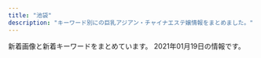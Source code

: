 ```yaml
---
title: "池袋"
description: "キーワード別にの巨乳アジアン・チャイナエステ嬢情報をまとめました。"
---
```


新着画像と新着キーワードをまとめています。
2021年01月19日の情報です。

<DmmAffiliateIns />
<KeywordTable
  shops={
    [
    {
        "name": "\u53f0\u6e7e\u5e78\u904b\u30ea\u30e9\u30af\u30bc\u30fc\u30b7\u30e7\u30f3",
        "img_links": [
            "http://esthe-treat.com/img/tel.jpg",
            "http://esthe-treat.com/img/pic.jpg",
            "http://esthe-treat.com/img/t-o.jpg",
            "http://esthe-treat.com/img/pc.jpg",
            "http://esthe-treat.com/img/sysetc.png",
            "http://esthe-treat.com/img/sys2.png",
            "http://esthe-treat.com/staff/ami/01.jpg",
            "http://esthe-treat.com/staff/natumi/01.jpg",
            "http://esthe-treat.com/img/botton.jpg",
            "http://esthe-treat.com/img/add.jpg",
            "http://esthe-treat.com/img/t-r.jpg",
            "http://esthe-treat.com/img/t-a.jpg",
            "http://esthe-treat.com/img/t-s.jpg",
            "http://esthe-treat.com/img/adrs.jpg",
            "http://esthe-treat.com/staff/yuyu/01.jpg",
            "http://esthe-treat.com/img/sys1.png",
            "http://esthe-treat.com/staff/mari/01.jpg",
            "http://esthe-treat.com/staff/rena/01.jpg",
            "http://esthe-treat.com/img/t-t.jpg",
            "http://esthe-treat.com/img/tit.jpg",
            "http://esthe-treat.com/img/cam.jpg",
            "http://esthe-treat.com/img/info.jpg"
        ],
        "station": "JR\u6c60\u888b\u99c5\u897f\u53e3",
        "keywords": {},
        "url": "http://esthe-treat.com/"
    },
    {
        "url": "http://salon-arm.com/",
        "station": "JR\u6c60\u888b\u99c5\u897f\u53e3",
        "keywords": {
            "C": 21
        },
        "img_links": [
            "http://salon-arm.com/staff/kaori/01mb.jpg",
            "http://salon-arm.com/staff/rika/01.jpg",
            "http://salon-arm.com/pic/head.png",
            "http://salon-arm.com/staff/ichigo/01mb.jpg",
            "http://salon-arm.com/img/ttl_mobile.png",
            "http://salon-arm.com/img/att.jpg",
            "http://salon-arm.com/i/files/homeimg.jpg",
            "http://salon-arm.com/staff/ai/01mb.jpg",
            "http://salon-arm.com/staff/mai/01.jpg",
            "http://salon-arm.com/staff/yuuka/01.jpg",
            "http://salon-arm.com/staff/kaori/01.jpg",
            "http://salon-arm.com/staff/saya/01mb.jpg",
            "http://salon-arm.com/pic/top.png",
            "http://salon-arm.com/staff/reina/01mb.jpg",
            "http://salon-arm.com/img/ttl_staff.png",
            "http://salon-arm.com/staff/emi/01.jpg",
            "http://salon-arm.com/staff/yuuka/01mb.jpg",
            "http://salon-arm.com/staff/emi/01mb.jpg",
            "http://salon-arm.com/staff/ringo/01.jpg",
            "http://salon-arm.com/staff/saya/01.jpg",
            "http://salon-arm.com/staff/ichigo/01.jpg",
            "http://salon-arm.com/staff/nana/01.jpg",
            "http://salon-arm.com/staff/midori/01.jpg",
            "http://salon-arm.com/img/ttl_tnew.png",
            "http://salon-arm.com/staff/mai/01mb.jpg",
            "http://salon-arm.com/staff/midori/01mb.jpg",
            "http://salon-arm.com/img/ttl_line.png",
            "http://salon-arm.com/img/ttl_concept.png",
            "http://salon-arm.com/staff/ringo/01mb.jpg",
            "http://salon-arm.com/staff/reina/01.jpg",
            "http://salon-arm.com/staff/ai/01.jpg",
            "http://salon-arm.com/staff/rika/01mb.jpg",
            "http://salon-arm.com/staff/nana/01mb.jpg"
        ],
        "name": "\u30a2\u30ed\u30de\u30ed\u30de\u30f3\u30b9"
    },
    {
        "keywords": {
            "88": 1,
            "90": 1,
            "86": 2
        },
        "img_links": [
            "http://www.coco-8.jp/_src/36741636/5.jpg",
            "http://www.coco-8.jp/_src/36742636/b.png",
            "http://www.coco-8.jp/_src/36743040/s5.jpg",
            "http://www.coco-8.jp/_src/36742655/down.png",
            "http://www.coco-8.jp/_src/36741638/4.jpg",
            "http://www.coco-8.jp/_src/36746331/lineline.png",
            "http://www.coco-8.jp/_src/36746379/aki.jpg",
            "http://www.coco-8.jp/_src/36815290/cam.png",
            "http://www.coco-8.jp/_src/36742780/s3.jpg",
            "http://www.coco-8.jp/_src/36741639/2.jpg",
            "http://www.coco-8.jp/_src/36742458/1.jpg",
            "http://www.coco-8.jp/_src/36741671/2.jpg",
            "http://www.coco-8.jp/_src/37791789/lineline.png",
            "http://www.coco-8.jp/_src/36746345/maya.jpg",
            "http://www.coco-8.jp/_src/36746395/lineline.png",
            "http://www.coco-8.jp/_src/36741673/3.jpg",
            "http://www.coco-8.jp/_src/49977789/lineline.png",
            "http://www.coco-8.jp/_src/36712010/sayuri.jpg",
            "http://www.coco-8.jp/_src/36741640/1.jpg",
            "http://www.coco-8.jp/_src/36741678/down.png",
            "http://www.coco-8.jp/_src/36746641/risa.jpg",
            "http://www.coco-8.jp/_src/36742658/s1.jpg",
            "http://www.coco-8.jp/_src/36746320/sayuri.jpg",
            "http://www.coco-8.jp/_src/36746688/g2.jpg",
            "http://www.coco-8.jp/_src/49977773/wechatimg437_20201113100952153.jpg",
            "http://www.coco-8.jp/_src/49977786/wechatimg336_20201102105038881.jpg",
            "http://www.coco-8.jp/_src/36742630/b.png",
            "http://www.coco-8.jp/_src/36820891/cam3.png",
            "http://www.coco-8.jp/_src/37791774/wechatimg437_20201113100952153.jpg",
            "http://www.coco-8.jp/_src/36742640/b.png",
            "http://www.coco-8.jp/_src/36742459/2.jpg",
            "http://www.coco-8.jp/_src/36746380/aki.jpg",
            "http://www.coco-8.jp/_src/36746732/road2.png",
            "http://www.coco-8.jp/_src/36746398/mei1.jpg",
            "http://www.coco-8.jp/_src/49977785/wechatimg336_20201102105038881.jpg",
            "http://www.coco-8.jp/_src/36746346/maya.jpg",
            "http://www.coco-8.jp/_src/36746682/g.jpg",
            "http://www.coco-8.jp/_src/36746639/lineline.png",
            "http://www.coco-8.jp/_src/36746635/iwa1.jpg",
            "http://www.coco-8.jp/_src/36741637/3.jpg",
            "http://www.coco-8.jp/_src/36742642/b.png",
            "http://www.coco-8.jp/_src/36741670/1.jpg",
            "http://www.coco-8.jp/_src/49632559/wechatimg336_20201102105038881.jpg",
            "http://www.coco-8.jp/_src/36742461/4.jpg",
            "http://www.coco-8.jp/_src/49977665/wechatimg437_20201113100952153.jpg",
            "http://www.coco-8.jp/_src/36742460/3.jpg",
            "http://www.coco-8.jp/_src/36742462/5.jpg",
            "http://www.coco-8.jp/_src/36746644/lineline.png",
            "http://www.coco-8.jp/_src/36746351/lineline.png",
            "http://www.coco-8.jp/_src/36746704/g5.png",
            "http://www.coco-8.jp/_src/37791773/wechatimg437_20201113100952153.jpg",
            "http://www.coco-8.jp/_src/36742791/s4.jpg",
            "http://www.coco-8.jp/_src/36746642/risa.jpg",
            "http://www.coco-8.jp/_src/36746397/mei1.jpg",
            "http://www.coco-8.jp/_src/49632727/wechatimg336_20201102105038881.jpg",
            "http://www.coco-8.jp/_src/36742638/b.png",
            "http://www.coco-8.jp/_src/36746633/lineline.png",
            "http://www.coco-8.jp/_src/36742644/sayuri.jpg",
            "http://www.coco-8.jp/_src/36745876/pic1.jpg",
            "http://www.coco-8.jp/_src/36746636/iwa1.jpg",
            "http://www.coco-8.jp/_src/36746714/b.png",
            "http://www.coco-8.jp/_src/36746702/g6.jpg",
            "http://www.coco-8.jp/_src/36741672/4.jpg",
            "http://www.coco-8.jp/_src/36742714/s2.jpg",
            "http://www.coco-8.jp/_src/36745880/pic2.jpg",
            "http://www.coco-8.jp/_src/36820892/cam3.png",
            "http://www.coco-8.jp/_src/36741674/5.jpg",
            "http://www.coco-8.jp/_src/36813492/cam2.jpg",
            "http://www.coco-8.jp/_src/36746692/g3.jpg",
            "http://www.coco-8.jp/_src/36813493/cam2.jpg",
            "http://www.coco-8.jp/_src/37791754/smartselect_20191212-140919_wechat.jpg"
        ],
        "name": "CoCo8 \u30b3\u30b3\u30a8\u30a4\u30c8",
        "station": "JR\u6c60\u888b\u99c5\u897f\u53e3",
        "url": "http://www.coco-8.jp/"
    },
    {
        "keywords": {
            "D": 251,
            "82": 53,
            "88": 51,
            "C": 229,
            "83": 96,
            "84": 228,
            "85": 96
        },
        "url": "https://honeybee2.com/",
        "name": "\u30cf\u30cb\u30fc\u30d3\u30fc",
        "station": "JR\u6c60\u888b\u99c5\u897f\u53e3(\u5317)",
        "img_links": [
            "https://honeybee2.com/images_staff/108/040923420669.jpg",
            "https://honeybee2.com/images/bnr_160_45.jpg",
            "https://honeybee2.com/images/bnr_88_31.jpg",
            "https://honeybee2.com/images/vis_castframe_01.png",
            "https://honeybee2.com/images_staff/150/091116274617.jpg",
            "https://honeybee2.com/images_staff/117/082320544428.jpg",
            "https://honeybee2.com/images/icon_ranking_03.png",
            "https://honeybee2.com/images/img_info_02.png",
            "https://honeybee2.com/images/icon_ranking_04.png",
            "https://honeybee2.com/images/pagetop_off.png",
            "https://honeybee2.com/images/icon_class_00.png",
            "https://honeybee2.com/images_staff/134/041314054720.jpg",
            "https://honeybee2.com/images/btn_back.png",
            "https://honeybee2.com/images_staff/168/111318504622.jpg",
            "https://honeybee2.com/images_staff/150/091115052227.jpg",
            "https://honeybee2.com/images_staff/142/060611173967.jpg",
            "https://honeybee2.com/images_staff/60/032207120681.jpg",
            "https://honeybee2.com/images_staff/59/111000015721.jpg",
            "https://honeybee2.com/images_staff/134/041314164177.jpg",
            "https://honeybee2.com/images_staff/136/041522461779.jpg",
            "https://honeybee2.com/images/img_gallery_03.png",
            "https://honeybee2.com/images/no_image.jpg",
            "https://honeybee2.com/images/img_info.png",
            "https://honeybee2.com/images/btn_next.png",
            "https://honeybee2.com/images/bnr_side_card.png",
            "https://honeybee2.com/images/img_gallery_05.png",
            "https://honeybee2.com/images_staff/137/041723120323.jpg",
            "https://honeybee2.com/images_staff/133/041312285087.jpg",
            "https://honeybee2.com/images/img_gallery_06.png",
            "https://honeybee2.com/images/img_gallery_01.png",
            "https://honeybee2.com/images/vis_profileframe.png",
            "https://honeybee2.com/images_staff/168/111319171076.jpg",
            "https://honeybee2.com/images_staff/117/082321050834.jpg",
            "https://honeybee2.com/images_staff/99/110211050217.jpg",
            "https://honeybee2.com/images/img_gallery_04.png",
            "https://honeybee2.com/images/img_info_03.png",
            "https://honeybee2.com/images_staff/137/041722380748.jpg",
            "https://honeybee2.com/images/img_gallery_02.png",
            "https://honeybee2.com/images/bnr_468_60.jpg",
            "https://honeybee2.com/images_staff/99/011420365888.jpg",
            "https://honeybee2.com/images_staff/133/032511552539.jpg",
            "https://honeybee2.com/images/bnr_side_concept.png",
            "https://honeybee2.com/images/icon_ranking_05.png",
            "https://honeybee2.com/images/icon_ranking_02.png",
            "https://honeybee2.com/images/img_info_01.png",
            "https://honeybee2.com/images_staff/136/041523165620.jpg",
            "https://honeybee2.com/images/icon_ranking_01.png",
            "https://honeybee2.com/images/bnr_200_40.jpg",
            "https://honeybee2.com/images_staff/142/060611265633.jpg",
            "https://honeybee2.com/images_staff/60/032207115986.jpg"
        ]
    },
    {
        "keywords": {},
        "name": "\u5fc3\u30d1\u30e9\u30c0\u30a4\u30b9",
        "url": "http://new-paradise.net/",
        "img_links": [
            "http://new-paradise.net/images/a7.jpg",
            "http://new-paradise.net/images/info.jpg",
            "http://new-paradise.net/images/kanna03.jpg",
            "http://new-paradise.net/images/flash1.jpg",
            "http://new-paradise.net/images/down.png",
            "http://new-paradise.net/images/a4.jpg",
            "http://new-paradise.net/images/kanna02.jpg",
            "http://new-paradise.net/images/riri.jpg",
            "http://new-paradise.net/images/g0.jpg",
            "http://new-paradise.net/images/a1.jpg",
            "http://new-paradise.net/images/up.png",
            "http://new-paradise.net/images/r3.jpg",
            "http://new-paradise.net/images/a2.jpg",
            "http://new-paradise.net/images/a5.jpg",
            "http://new-paradise.net/images/mobile.png",
            "http://new-paradise.net/images/kiki02.jpg",
            "http://new-paradise.net/images/kiki.jpg",
            "http://new-paradise.net/images/zi_staff.png",
            "http://new-paradise.net/images/kanna.jpg",
            "http://new-paradise.net/images/a3.jpg",
            "http://new-paradise.net/images/mai.jpg",
            "http://new-paradise.net/images/a6.jpg"
        ],
        "station": "JR\u6c60\u888b\u99c5\u897f\u53e3"
    },
    {
        "keywords": {
            "C": 8
        },
        "station": "JR\u6c60\u888b\u99c5\u897f\u53e3",
        "img_links": [
            "http://monaliza.xyz/images/g7.jpg",
            "http://monaliza.xyz/images/r04.jpg",
            "http://monaliza.xyz/images/gallery_image01b.jpg",
            "http://monaliza.xyz/images/top.jpg",
            "http://monaliza.xyz/images/index_c2.jpg",
            "http://monaliza.xyz/images/r01.jpg",
            "http://monaliza.xyz/images/r02.jpg",
            "http://monaliza.xyz/images/index_c1.jpg",
            "http://monaliza.xyz/images/mobile.jpg",
            "http://monaliza.xyz/images/r03.jpg",
            "http://monaliza.xyz/images/g6.jpg",
            "http://monaliza.xyz/images/index_c3.jpg",
            "http://monaliza.xyz/images/yuki.jpg",
            "http://monaliza.xyz/images/g4.jpg",
            "http://monaliza.xyz/images/aoyi.jpg"
        ],
        "url": "http://monaliza.xyz/",
        "name": "MONA\u30fbLIZA \u30e2\u30ca\u30fb\u30ea\u30b6"
    },
    {
        "name": "\u30b9\u30de\u30a4\u30eb",
        "station": "JR\u6c60\u888b\u99c5\u6771\u53e3",
        "url": "http://iris.iest.info/",
        "img_links": [
            "http://iris.iest.info/photos/sites/94/2020/12/202012060604323.jpg",
            "http://iris.iest.info/images/s_pick.png",
            "http://iris.iest.info/images/s_link.png",
            "http://iris.iest.info/images/top.png",
            "http://iris.iest.info/images/info.jpg",
            "http://iris.iest.info/images/s_news.png",
            "http://iris.iest.info/images/s_staff.png",
            "http://iris.iest.info/images/room1.jpg",
            "http://iris.iest.info/photos/sites/94/2020/12/2020120606003195.jpg",
            "http://iris.iest.info/photos/sites/94/2020/12/2020120606003039.jpg",
            "http://iris.iest.info/images/room2.jpg",
            "http://iris.iest.info/photos/sites/94/2020/12/2020120606002961.jpg",
            "http://iris.iest.info/photos/sites/94/2020/12/2020120606092378.jpg",
            "http://iris.iest.info/images/room4.jpg",
            "http://iris.iest.info/images/mobile.jpg",
            "http://iris.iest.info/photos/sites/94/2020/12/2020120606002910.jpg",
            "http://iris.iest.info/images/room3.jpg"
        ],
        "keywords": {
            "86": 6,
            "E": 6,
            "85": 6,
            "D": 24,
            "87": 18,
            "C": 13
        }
    },
    {
        "keywords": {
            "85": 4,
            "83": 10,
            "84": 8,
            "81": 4,
            "82": 10
        },
        "img_links": [
            "http://c-sun2.com/img/topbar_osusume.png",
            "http://c-sun2.com/image/cast/cast_357_1_l.jpg",
            "http://c-sun2.com/image/cast/cast_390_2_l.jpg",
            "http://c-sun2.com/image/cast/cast_362_2_l.jpg",
            "http://c-sun2.com/image/cast/cast_492_2_l.jpg",
            "http://c-sun2.com/image/cast/cast_473_1_l.jpg",
            "http://c-sun2.com/image/cast/cast_485_1_l.jpg",
            "http://c-sun2.com/image/cast/cast_360_1_l.jpg",
            "http://c-sun2.com/image/cast/cast_466_2_l.jpg",
            "http://c-sun2.com/image/cast/cast_453_1_l.jpg",
            "http://c-sun2.com/img/header.jpg",
            "http://c-sun2.com/img/topbar_news.png",
            "http://c-sun2.com/image/cast/cast_534_2_l.jpg",
            "http://c-sun2.com/img/bar_profile.png",
            "http://c-sun2.com/image/cast/cast_360_2_l.jpg",
            "http://c-sun2.com/image/cast/cast_473_2_l.jpg",
            "http://c-sun2.com/image/cast/cast_357_2_l.jpg",
            "http://c-sun2.com/image/cast/cast_484_1_l.jpg",
            "http://c-sun2.com/image/cast/cast_496_2_l.jpg",
            "http://c-sun2.com/image/cast/cast_580_1_l.jpg",
            "http://c-sun2.com/img/event/camp3.jpg",
            "http://c-sun2.com/image/shame/192_1_l.jpg",
            "http://c-sun2.com/image/cast/cast_484_2_l.jpg",
            "http://c-sun2.com/image/cast/cast_534_1_l.jpg",
            "http://c-sun2.com/img/topbar_camp.png",
            "http://c-sun2.com/img/bar_therapist.png",
            "http://c-sun2.com/image/cast/cast_485_2_l.jpg",
            "http://c-sun2.com/image/cast/cast_326_1_l.jpg",
            "http://c-sun2.com/image/cast/cast_471_1_l.jpg",
            "http://c-sun2.com/image/cast/cast_496_1_l.jpg",
            "http://c-sun2.com/image/cast/cast_362_1_l.jpg",
            "http://c-sun2.com/image/cast/cast_524_2_l.jpg",
            "http://c-sun2.com/image/cast/cast_453_2_l.jpg",
            "http://c-sun2.com/image/cast/cast_524_1_l.jpg",
            "http://c-sun2.com/image/cast/cast_466_1_l.jpg",
            "http://c-sun2.com/image/cast/cast_471_2_l.jpg",
            "http://c-sun2.com/image/cast/cast_533_1_l.jpg",
            "http://c-sun2.com/image/cast/cast_390_1_l.jpg",
            "http://c-sun2.com/image/cast/cast_393_1_l.jpg",
            "http://c-sun2.com/image/cast/cast_533_2_l.jpg",
            "http://c-sun2.com/image/cast/cast_492_1_l.jpg",
            "http://c-sun2.com/image/cast/cast_393_2_l.jpg",
            "http://c-sun2.com/img/bar_grallery.png",
            "http://c-sun2.com/image/cast/cast_326_2_l.jpg",
            "http://c-sun2.com/img/icon/new.png"
        ],
        "station": "JR\u6c60\u888b\u99c5\u897f\u53e3",
        "url": "http://c-sun2.com/",
        "name": "\u30b9\u30a4\u30fc\u30c8\u30de\u30c3\u30c8"
    },
    {
        "station": "JR\u6c60\u888b\u99c5\u897f\u53e3",
        "img_links": [
            "http://koi.este.work/2/uploadimg/1579481243.jpg",
            "http://koi.este.work/t3.jpg",
            "http://koi.este.work/tennai.png",
            "http://koi.este.work/b_girl.png",
            "http://koi.este.work/tennai2.jpg",
            "http://koi.este.work/2/uploadimg/1565558725.jpg",
            "http://momipara.jp/img/link/momi88.jpg",
            "http://koi.este.work/tennai4.jpg",
            "http://koi.este.work/t1.jpg",
            "http://koi.este.work/mens-esthe.png",
            "http://koi.este.work/2/uploadimg/1601879728.jpg",
            "http://koi.este.work/up_5_3_0.jpg",
            "http://koi.este.work/tennai3.jpg",
            "http://koi.este.work/2/uploadimg/1577672563.jpg",
            "http://koi.este.work/b_news.png",
            "http://koi.este.work/top.jpg"
        ],
        "url": "http://koi.este.work/",
        "name": "\u604b",
        "keywords": {
            "D": 21,
            "83": 21,
            "C": 14,
            "86": 7,
            "85": 7
        }
    },
    {
        "station": "JR\u6c60\u888b\u99c5\u6771\u53e3",
        "name": "\u6c34\u6728\u82b1",
        "url": "http://hanamizuki.jpn.cm/",
        "img_links": [
            "http://hanamizuki.jpn.cm/images/s_staff.png",
            "http://hanamizuki.jpn.cm/images/top.png",
            "http://hanamizuki.jpn.cm/images/s_news.png",
            "http://hanamizuki.jpn.cm/images/mobile.png",
            "http://hanamizuki.jpn.cm/photos/sites/43/2017/11/2017110204162215.jpg",
            "http://hanamizuki.jpn.cm/images/room3.jpg",
            "http://hanamizuki.jpn.cm/images/nbj2.jpg",
            "http://hanamizuki.jpn.cm/images/room2.jpg",
            "http://hanamizuki.jpn.cm/photos/sites/43/2019/12/2019122511054178.jpg",
            "http://hanamizuki.jpn.cm/images/room1.jpg",
            "http://hanamizuki.jpn.cm/images/room4.jpg",
            "http://hanamizuki.jpn.cm/photos/sites/43/2019/12/2019122511054726.jpg",
            "http://hanamizuki.jpn.cm/images/s_link.png",
            "http://hanamizuki.jpn.cm/photos/sites/43/2017/11/2017110204161468.jpg"
        ],
        "keywords": {
            "95": 1,
            "H": 2,
            "88": 1
        }
    },
    {
        "keywords": {
            "84": 2,
            "82": 1,
            "83": 3,
            "85": 2,
            "87": 1,
            "86": 1,
            "88": 1,
            "C": 19
        },
        "img_links": [
            "http://manpuku-web2.sakura.ne.jp/awakoku/image/header.jpg",
            "http://awakoku.net/girls/mina2.jpg",
            "http://awakoku.net/girls/yuri2.jpg",
            "http://awakoku.net/girls/yumi.jpg",
            "http://awakoku.net/girls/misaki2.jpg",
            "http://awakoku.net/girls/kana1.jpg",
            "http://awakoku.net/girls/nagisa1.jpg",
            "http://awakoku.net/girls/kana2.jpg",
            "http://awakoku.net/girls/yuri1.jpg",
            "http://awakoku.net/girls/misaki1.jpg",
            "http://awakoku.net/girls/noimage.jpg",
            "http://awakoku.net/girls/nana2.jpg",
            "http://awakoku.net/girls/hana2.jpg",
            "http://awakoku.net/girls/ami1.jpg",
            "http://awakoku.net/girls/nagisa2.jpg",
            "http://awakoku.net/girls/hana1.jpg",
            "http://awakoku.net/image/pickup.jpg",
            "http://awakoku.net/girls/mina1.jpg",
            "http://awakoku.net/girls/nana1.jpg"
        ],
        "station": "JR\u6c60\u888b\u99c5\u897f\u53e3",
        "name": "\u30a2\u30ef\u56fd\u515a",
        "url": "http://awakoku.net/"
    },
    {
        "station": "JR\u6c60\u888b\u99c5\u6771\u53e3",
        "keywords": {},
        "img_links": [
            "http://manian-ikebukuro.com/image/cast/cast_67_1_s.jpg",
            "http://manian-ikebukuro.com/image/cast/cast_75_2_l.jpg",
            "http://manian-ikebukuro.com/img/header0.jpg",
            "http://manian-ikebukuro.com/image/cast/cast_75_1_l.jpg",
            "http://manian-ikebukuro.com/image/cast/cast_73_1_l.jpg",
            "http://manian-ikebukuro.com/image/cast/cast_63_1_l.jpg",
            "http://manian-ikebukuro.com/image/cast/cast_69_1_l.jpg",
            "http://manian-ikebukuro.com/img/pickupGirl.png",
            "http://manian-ikebukuro.com/image/cast/cast_70_1_s.jpg",
            "http://manian-ikebukuro.com/image/cast/cast_63_1_s.jpg",
            "http://manian-ikebukuro.com/image/cast/cast_74_1_s.jpg",
            "http://manian-ikebukuro.com/img/QRcode.png",
            "http://manian-ikebukuro.com/image/cast/cast_73_2_l.jpg",
            "http://manian-ikebukuro.com/image/cast/cast_2_2_l.jpg",
            "http://manian-ikebukuro.com/image/cast/cast_77_1_s.jpg",
            "http://manian-ikebukuro.com/img/bar_profile.png",
            "http://manian-ikebukuro.com/image/cast/cast_64_2_l.jpg",
            "http://manian-ikebukuro.com/image/cast/cast_2_1_s.jpg",
            "http://manian-ikebukuro.com/image/cast/cast_47_1_l.jpg",
            "http://manian-ikebukuro.com/img/news3.png",
            "http://manian-ikebukuro.com/image/cast/cast_71_1_s.jpg",
            "http://manian-ikebukuro.com/image/cast/cast_47_2_l.jpg",
            "http://manian-ikebukuro.com/image/cast/cast_73_1_s.jpg",
            "http://manian-ikebukuro.com/image/cast/cast_64_1_s.jpg",
            "http://manian-ikebukuro.com/sp/img/tel.png",
            "http://manian-ikebukuro.com/image/cast/cast_2_1_l.jpg",
            "http://manian-ikebukuro.com/image/cast/cast_47_1_s.jpg",
            "http://manian-ikebukuro.com/image/cast/cast_69_1_s.jpg",
            "http://manian-ikebukuro.com/image/cast/10x10.jpg",
            "http://manian-ikebukuro.com/image/cast/cast_75_1_s.jpg",
            "http://manian-ikebukuro.com/image/cast/cast_67_1_l.jpg",
            "http://manian-ikebukuro.com/image/cast/cast_68_1_s.jpg",
            "http://manian-ikebukuro.com/image/cast/cast_69_2_l.jpg",
            "http://manian-ikebukuro.com/img/bar_staff.png",
            "http://manian-ikebukuro.com/image/cast/cast_80_2_l.jpg",
            "http://manian-ikebukuro.com/img/news1.png",
            "http://manian-ikebukuro.com/image/cast/cast_64_1_l.jpg",
            "http://manian-ikebukuro.com/image/cast/cast_68_1_l.jpg",
            "http://manian-ikebukuro.com/image/cast/cast_77_2_l.jpg",
            "http://manian-ikebukuro.com/image/cast/cast_77_1_l.jpg",
            "http://manian-ikebukuro.com/image/cast/cast_6_1_l.jpg",
            "http://manian-ikebukuro.com/img/tel.png",
            "http://manian-ikebukuro.com/image/cast/cast_6_2_l.jpg",
            "http://manian-ikebukuro.com/image/cast/cast_80_1_s.jpg",
            "http://manian-ikebukuro.com/img/line1.jpg",
            "http://manian-ikebukuro.com/image/cast/cast_68_2_l.jpg",
            "http://manian-ikebukuro.com/image/cast/cast_80_1_l.jpg",
            "http://manian-ikebukuro.com/image/cast/cast_67_2_l.jpg",
            "http://manian-ikebukuro.com/img/spSite.jpg",
            "http://manian-ikebukuro.com/image/cast/cast_6_1_s.jpg"
        ],
        "url": "http://manian-ikebukuro.com/",
        "name": "\u6d17\u4f53\u30de\u30cb\u30a2"
    },
    {
        "img_links": [
            "http://tsukinokoi.com/img/staff/153079932824200700.jpg",
            "http://tsukinokoi.com/img/staff/151584629124140300.jpg",
            "http://tsukinokoi.com/img/staff/144652745411466600.jpg",
            "http://tsukinokoi.com/img/staff/155611310658540500.jpg",
            "http://tsukinokoi.com/img/staff/148586605226742500.jpg",
            "http://tsukinokoi.com/img/staff/148256052554824000.jpg",
            "http://tsukinokoi.com/img/staff/152008703796356600.jpg",
            "http://tsukinokoi.com/images/bar_staff.png",
            "http://tsukinokoi.com/images/bar_top.png",
            "http://tsukinokoi.com/img/staff/155204782386136400.jpg",
            "http://tsukinokoi.com/images/news3.png",
            "http://tsukinokoi.com/images/bar_gallery.png",
            "http://tsukinokoi.com/img/staff/142919725579809100.png",
            "http://tsukinokoi.com/img/staff/160622584020640000.jpg",
            "http://tsukinokoi.com/images/pickupGirl2014.png",
            "http://tsukinokoi.com/img/staff/148073918839938900.jpg",
            "http://tsukinokoi.com/img/staff/154673852166026500.jpg",
            "http://tsukinokoi.com/images/news1.png",
            "http://tsukinokoi.com/img/staff/155818741107218300.jpg",
            "http://tsukinokoi.com/images/event/2020/m01.png",
            "http://tsukinokoi.com/images/QRcode.png",
            "http://tsukinokoi.com/img/staff/148586605222864500.jpg"
        ],
        "keywords": {
            "\u30bb\u30af\u30b7\u30fc": 1
        },
        "station": "JR\u6c60\u888b\u99c5\u897f\u53e3",
        "name": "\u6708\u306e\u604b",
        "url": "http://tsukinokoi.com/"
    },
    {
        "station": "JR\u6c60\u888b\u99c5\u897f\u53e3",
        "name": "\u767d\u3044\u604b\u4eba",
        "url": "http://whitelover.jpest.net/",
        "img_links": [
            "http://whitelover.jpest.net/uploads//sites/32/2020/12/g2.jpg",
            "http://whitelover.jpest.net/uploads//sites/32/2021/01/g3.jpg",
            "http://whitelover.jpest.net/uploads//sites/32/elementor/thumbs/g3-p102oodpq6i8y95eqf4j60ctgfc70szs7days1nb9s.jpg",
            "http://whitelover.jpest.net/uploads//sites/32/2020/11/g1.jpg",
            "http://whitelover.jpest.net/uploads//sites/32/2020/12/g3-1.jpg",
            "http://whitelover.jpest.net/uploads//sites/32/2020/11/02-1.png",
            "http://whitelover.jpest.net/uploads//sites/32/2020/12/g1.jpg",
            "http://whitelover.jpest.net/uploads//sites/32/2020/12/g3.jpg",
            "http://whitelover.jpest.net/uploads//sites/32/2020/11/01-1.png",
            "http://whitelover.jpest.net/uploads//sites/32/2020/11/g12.jpg",
            "http://whitelover.jpest.net/uploads//sites/32/2020/12/g2-1.jpg"
        ],
        "keywords": {}
    },
    {
        "url": "http://suiteroom.este88.com/",
        "img_links": [
            "http://suiteroom.este88.com/images/topinfo.png",
            "http://suiteroom.este88.com/images/therapist-bar.png",
            "http://suiteroom.este88.com/images/yuri1.jpg",
            "http://suiteroom.este88.com/images/mai1.jpg",
            "http://suiteroom.este88.com/images/mika1.jpg",
            "http://suiteroom.este88.com/images/koko1.jpg",
            "http://suiteroom.este88.com/images/ai1.jpg",
            "http://suiteroom.este88.com/images/topnews.png",
            "http://suiteroom.este88.com/images/sp03.jpg",
            "http://suiteroom.este88.com/images/riri1.jpg",
            "http://suiteroom.este88.com/images/yumi1.jpg",
            "http://suiteroom.este88.com/images/kina1.jpg",
            "http://suiteroom.este88.com/images/top-kpbar.png",
            "http://suiteroom.este88.com/images/sp02.jpg",
            "http://suiteroom.este88.com/images/topbar.png",
            "http://suiteroom.este88.com/images/nana1.jpg",
            "http://suiteroom.este88.com/images/yuki1.jpg",
            "http://suiteroom.este88.com/images/sp01.jpg"
        ],
        "keywords": {},
        "station": "JR\u6c60\u888b\u99c5\u897f\u53e3",
        "name": "For You"
    },
    {
        "station": "JR\u6c60\u888b\u99c5\u897f\u53e3",
        "name": "\u6e80\u6708\u5802",
        "img_links": [
            "http://mangetsudou.tyo.cm/images/room5.jpg",
            "http://mangetsudou.tyo.cm/images/mobile.jpg",
            "http://mangetsudou.tyo.cm/images/room3.jpg",
            "http://mangetsudou.tyo.cm/photos/sites/90/2019/12/2019122604250927.jpg",
            "http://mangetsudou.tyo.cm/images/room1.jpg",
            "http://mangetsudou.tyo.cm/photos/sites/90/2019/12/2019122604250975.jpg",
            "http://mangetsudou.tyo.cm/images/room6.jpg",
            "http://mangetsudou.tyo.cm/images/top.jpg",
            "http://mangetsudou.tyo.cm/images/news1.jpg",
            "http://mangetsudou.tyo.cm/images/news.jpg",
            "http://mangetsudou.tyo.cm/photos/sites/90/2019/12/2019122604555915.jpg",
            "http://mangetsudou.tyo.cm/images/news3.jpg",
            "http://mangetsudou.tyo.cm/images/room2.jpg",
            "http://mangetsudou.tyo.cm/photos/sites/90/2019/12/2019122604283512.jpg",
            "http://mangetsudou.tyo.cm/images/room4.jpg",
            "http://mangetsudou.tyo.cm/images/pick.jpg",
            "http://mangetsudou.tyo.cm/images/s_staff.jpg",
            "http://mangetsudou.tyo.cm/images/s_link.jpg"
        ],
        "url": "http://mangetsudou.tyo.cm/",
        "keywords": {
            "C": 18,
            "80": 2,
            "83": 2,
            "D": 2,
            "84": 4
        }
    },
    {
        "url": "https://www.aroma-angels.net/",
        "keywords": {
            "E": 1,
            "85": 10,
            "83": 2,
            "86": 6,
            "D": 18,
            "89": 1,
            "88": 5,
            "87": 6,
            "C": 44
        },
        "station": "JR\u6c60\u888b\u99c5\u897f\u53e3",
        "name": "AromaAngels\uff5e\u6c60\u888b\u30a2\u30ed\u30de\u30a8\u30f3\u30b8\u30a7\u30eb\u30ba\uff5e",
        "img_links": [
            "https://www.aroma-angels.net/images/ml_11_1_1092.jpg",
            "https://estama.jp/assets_new/default/pc/img/page/link/estama_200_40.png",
            "https://www.aroma-angels.net/images/mc_1_1_425.jpg",
            "https://www.aroma-angels.net/asset/img/spacer300x450.png",
            "https://www.aroma-angels.net/images/mc_1_1_506.jpg",
            "https://www.aroma-angels.net/images/up_5_19_0.jpg",
            "https://www.aroma-angels.net/images/ml_11_1_1698.jpeg",
            "https://www.aroma-angels.net/asset/img/top2.jpg",
            "https://www.aroma-angels.net/images/ml_11_1_1011.jpg",
            "https://www.aroma-angels.net/images/up_5_11_0.jpeg",
            "https://www.aroma-angels.net/images/mc_1_1_2202.jpg",
            "https://www.aroma-angels.net/images/mc_1_1_240.jpg",
            "https://www.aroma-angels.net/images/ml_11_1_960.jpg",
            "https://www.aroma-angels.net/images/link/link_34.jpg",
            "https://www.aroma-angels.net/images/up_5_18_0.jpg",
            "https://www.aroma-angels.net/images/ml_11_1_208.jpg",
            "https://www.aroma-angels.net/images/ml_11_1_508.jpg",
            "https://www.aroma-angels.net/images/mc_1_1_1064.jpg",
            "https://www.aroma-angels.net/images/ml_11_1_144.jpg",
            "https://www.aroma-angels.net/images/ml_11_1_105.jpg",
            "https://www.aroma-angels.net/images/ml_11_1_505.jpg",
            "https://www.aroma-angels.net/images/ml_11_1_882.jpg",
            "https://www.aroma-angels.net/images/mc_1_1_505.jpg",
            "https://www.aroma-angels.net/images/mc_1_1_960.jpg",
            "https://www.aroma-angels.net/images/up_5_14_0.jpg",
            "https://www.aroma-angels.net/images/mc_1_2_105.jpg",
            "https://www.aroma-angels.net/images/ml_11_1_1338.jpg",
            "https://www.aroma-angels.net/images/mc_1_1_446.jpg",
            "https://www.aroma-angels.net/images/ml_11_1_507.jpg",
            "https://www.aroma-angels.net/images/ml_11_1_241.jpg",
            "https://www.aroma-angels.net/images/mc_1_1_1092.jpg",
            "https://www.aroma-angels.net/images/link/link_19.jpg",
            "https://www.aroma-angels.net/images/up_5_15_0.jpg",
            "https://www.aroma-angels.net/images/up_5_23_0.jpg",
            "https://www.aroma-angels.net/images/ml_11_1_268.jpg",
            "https://www.aroma-angels.net/images/up_5_12_0.jpg",
            "https://www.aroma-angels.net/images/link/link_15.jpg",
            "https://www.aroma-angels.net/asset/img/top.jpg",
            "https://www.aroma-angels.net/images/mt_10_1_144.jpg",
            "https://www.aroma-angels.net/images/link/link_31.jpg",
            "https://www.aroma-angels.net/images/mt_10_1_508.jpg",
            "https://www.aroma-angels.net/images/ml_11_1_446.jpg",
            "https://www.aroma-angels.net/images/mc_1_1_882.jpg",
            "https://www.aroma-angels.net/images/mt_10_1_1092.jpg",
            "https://www.aroma-angels.net/images/ml_11_1_240.jpg",
            "https://www.aroma-angels.net/images/mt_10_1_446.jpg",
            "https://www.aroma-angels.net/images/mt_10_1_506.jpg",
            "https://www.aroma-angels.net/images/mc_1_2_1092.jpg",
            "https://www.aroma-angels.net/images/mc_1_2_268.jpg",
            "https://www.aroma-angels.net/images/mc_1_1_241.jpg",
            "https://www.aroma-angels.net/images/mc_1_1_268.jpg",
            "https://www.aroma-angels.net/images/mc_1_2_144.jpg",
            "https://www.aroma-angels.net/images/up_5_22_0.jpg",
            "https://www.aroma-angels.net/images/link/link_27.jpg",
            "https://www.aroma-angels.net/images/up_5_8_0.jpg",
            "https://www.aroma-angels.net/images/up_5_6_0.jpg",
            "https://www.aroma-angels.net/images/up_5_27_0.jpg",
            "https://www.aroma-angels.net/images/ml_11_1_314.jpg",
            "https://www.aroma-angels.net/images/up_5_26_0.jpg",
            "https://www.aroma-angels.net/images/up_5_13_0.jpg",
            "https://menlog.net/link/menlog20040.jpg",
            "https://www.aroma-angels.net/images/mt_10_1_505.jpg",
            "https://www.aroma-angels.net/images/up_5_10_0.jpg",
            "https://www.aroma-angels.net/images/up_5_25_0.jpg",
            "https://www.aroma-angels.net/images/mc_1_2_960.jpg",
            "https://www.aroma-angels.net/images/ml_11_1_1411.jpg",
            "https://www.aroma-angels.net/images/ml_11_1_1272.jpg",
            "https://www.aroma-angels.net/images/up_5_7_0.jpg",
            "https://www.aroma-angels.net/images/ml_11_1_1064.jpg",
            "https://www.aroma-angels.net/images/ml_11_1_2202.jpg",
            "https://www.aroma-angels.net/images/up_5_9_0.jpg",
            "https://www.aroma-angels.net/images/mt_10_1_105.jpg",
            "https://www.aroma-angels.net/images/ml_11_1_506.jpg",
            "https://www.aroma-angels.net/images/mc_1_1_508.jpg",
            "https://www.aroma-angels.net/images/ml_11_1_425.jpg",
            "https://www.aroma-angels.net/images/ml_11_1_239.jpg",
            "https://www.aroma-angels.net/images/up_5_17_0.jpg",
            "https://www.aroma-angels.net/asset/img/spacer900x360.png",
            "https://www.aroma-angels.net/images/mc_1_1_105.jpg",
            "https://www.aroma-angels.net/images/ml_11_1_445.jpg",
            "https://www.aroma-angels.net/images/mc_1_1_144.jpg",
            "https://www.aroma-angels.net/images/up_5_5_0.jpg",
            "https://www.aroma-angels.net/images/mc_1_1_1698.jpeg",
            "https://www.aroma-angels.net/asset/img/spacer_gallery.png",
            "https://www.aroma-angels.net/images/ml_11_1_1285.jpg"
        ]
    },
    {
        "url": "https://www.relax-es.net/",
        "keywords": {
            "89": 72,
            "C": 36,
            "87": 26,
            "F": 39,
            "88": 81,
            "90": 14,
            "E": 91,
            "D": 61
        },
        "img_links": [
            "https://www.relax-es.net/w90-p90/img/uploadfile/imgpc01608535716.jpg",
            "https://www.relax-es.net/w160-p400/img/uploadfile/imgpc01608535716.jpg",
            "https://www.relax-es.net/img/uploadfile/imgpc01601602188.jpg",
            "https://www.relax-es.net/w90-p90/img/uploadfile/imgpc01601602970.jpg",
            "https://www.relax-es.net/img/uploadfile/imgpc01608535915.jpg",
            "https://www.relax-es.net/img/uploadfile/imgpc01608535826.jpg",
            "https://www.relax-es.net/img/companioncoment.png",
            "https://www.relax-es.net/img/uploadfile/imgpc01601602016.jpg",
            "https://www.relax-es.net/w160-p400/img/uploadfile/imgpc01601942092.jpg",
            "https://www.relax-es.net/img/uploadfile/imgpc01601603008.jpg",
            "https://www.relax-es.net/w160-p400/img/uploadfile/imgpc01608535826.jpg",
            "https://www.relax-es.net/img/bana01.jpg",
            "https://www.relax-es.net/w160-p400/img/uploadfile/imgpc01601602403.jpg",
            "https://www.relax-es.net/img/num3.png",
            "https://www.relax-es.net/w160-p400/img/uploadfile/imgpc01601602443.jpg",
            "https://www.relax-es.net/w160-p400/img/uploadfile/imgpc01601601781.jpg",
            "https://www.relax-es.net/w200-p300/img/uploadfile/imgpc01601602890.jpg",
            "https://www.relax-es.net/w200-p300/img/uploadfile/imgpc01601601975.jpg",
            "https://www.relax-es.net/w160-p400/img/uploadfile/imgpc01601942142.jpg",
            "https://www.relax-es.net/img/uploadfile/imgpc01601942092.jpg",
            "https://www.relax-es.net/img/uploadfile/imgpc01601602761.jpg",
            "https://www.relax-es.net/img/num2.png",
            "https://www.relax-es.net/img/uploadfile/imgpc01601942142.jpg",
            "https://www.relax-es.net/img/uploadfile/imgpc01601602890.jpg",
            "https://www.relax-es.net/w160-p400/img/uploadfile/imgpc01601602761.jpg",
            "https://www.relax-es.net/img/uploadfile/imgpc01601602970.jpg",
            "https://www.relax-es.net/img/uploadfile/imgpc01601602269.jpg",
            "https://www.relax-es.net/img/uploadfile/imgpc01608535716.jpg",
            "https://www.relax-es.net/w200-p300/img/uploadfile/imgpc01608535915.jpg",
            "https://www.relax-es.net/img/uploadfile/imgpc01601942105.jpg",
            "https://www.relax-es.net/w200-p300/img/uploadfile/imgpc01601602761.jpg",
            "https://www.relax-es.net/w160-p400/img/uploadfile/imgpc01601602269.jpg",
            "https://www.relax-es.net/img/uploadfile/imgpc01601602403.jpg",
            "https://www.relax-es.net/img/uploadfile/imgpc01601942165.jpg",
            "https://www.relax-es.net/img/kantan.jpg",
            "https://www.relax-es.net/img/bana05.jpg",
            "https://www.relax-es.net/img/bana02.jpg",
            "https://www.relax-es.net/w160-p400/img/uploadfile/imgpc01601942105.jpg",
            "https://www.relax-es.net/img/bana03.jpg",
            "https://www.relax-es.net/img/num1.png",
            "https://www.relax-es.net/w160-p400/img/uploadfile/imgpc01601602188.jpg",
            "https://www.relax-es.net/w160-p400/img/uploadfile/imgpc01601602326.jpg",
            "https://www.relax-es.net/img/bana10.jpg",
            "https://www.relax-es.net/img/uploadfile/imgpc01601601975.jpg",
            "https://www.relax-es.net/img/icon/new.png",
            "https://www.relax-es.net/w160-p400/img/uploadfile/imgpc01608535915.jpg",
            "https://www.relax-es.net/img/uploadfile/img_1601600707.jpg",
            "https://www.relax-es.net/w90-p90/img/uploadfile/imgpc01608535826.jpg",
            "https://www.relax-es.net/w160-p400/img/uploadfile/imgpc01601602016.jpg",
            "https://www.relax-es.net/img/num4.png",
            "https://www.relax-es.net/w160-p400/img/uploadfile/imgpc01601601975.jpg",
            "https://www.relax-es.net/img/syscard.png",
            "https://www.relax-es.net/img/uploadfile/imgpc01601602326.jpg",
            "https://www.relax-es.net/w200-p300/img/uploadfile/imgpc01601942142.jpg",
            "https://www.relax-es.net/w90-p90/img/uploadfile/imgpc01601603008.jpg",
            "https://www.relax-es.net/w160-p400/img/uploadfile/imgpc01601602676.jpg",
            "https://www.relax-es.net/img/uploadfile/imgpc01601942123.jpg",
            "https://www.relax-es.net/img/uploadfile/1601603998.png",
            "https://www.relax-es.net/img/uploadfile/imgpc01601602443.jpg",
            "https://www.relax-es.net/w160-p400/img/uploadfile/imgpc01608535783.jpg",
            "https://www.relax-es.net/img/uploadfile/imgpc01601602676.jpg",
            "https://www.relax-es.net/img/uploadfile/imgpc01608535783.jpg",
            "https://www.relax-es.net/w160-p400/img/uploadfile/imgpc01601602970.jpg",
            "https://www.relax-es.net/img/bana07.jpg",
            "https://www.relax-es.net/w160-p400/img/uploadfile/imgpc01601602890.jpg",
            "https://www.relax-es.net/w90-p90/img/uploadfile/imgpc01601602890.jpg",
            "https://www.relax-es.net/w160-p400/img/uploadfile/imgpc01601603008.jpg",
            "https://www.relax-es.net/w300-p200/img/uploadfile/imgpc01601601781.jpg",
            "https://www.relax-es.net/img/uploadfile/imgpc01601601781.jpg",
            "https://www.relax-es.net/img/bana04.jpg",
            "https://www.relax-es.net/img/area.jpg",
            "https://www.relax-es.net/w160-p400/img/uploadfile/imgpc01601942165.jpg",
            "https://www.relax-es.net/w200-p300/img/uploadfile/imgpc01608535826.jpg",
            "https://www.relax-es.net/w200-p300/img/uploadfile/imgpc01608535716.jpg",
            "https://www.relax-es.net/w90-p90/img/uploadfile/imgpc01608535783.jpg",
            "https://www.relax-es.net/w160-p400/img/uploadfile/imgpc01601942123.jpg",
            "https://www.relax-es.net/w300-p200/img/uploadfile/imgpc01601602761.jpg",
            "https://www.relax-es.net/img/num5.png",
            "https://www.relax-es.net/img/uploadfile/img_1601600792.jpg"
        ],
        "station": "JR\u6c60\u888b\u99c5\u897f\u53e3(\u5317)",
        "name": "New RELAX TIME"
    },
    {
        "url": "http://www.yurari-massage.work/",
        "img_links": [
            "http://www.yurari-massage.work/img/sta27.jpg",
            "http://www.yurari-massage.work/img/m2.jpg",
            "http://www.yurari-massage.work/img/sta26.jpg",
            "http://www.yurari-massage.work/img/st26.jpg",
            "http://www.yurari-massage.work/img/st7.jpg",
            "http://www.yurari-massage.work/img/st22.jpg",
            "http://www.yurari-massage.work/img/st19.jpg",
            "http://www.yurari-massage.work/img/m3.jpg",
            "http://www.yurari-massage.work/img/campian.jpg",
            "http://www.yurari-massage.work/img/st21.jpg",
            "http://www.yurari-massage.work/img/sta25.jpg",
            "http://www.yurari-massage.work/img/mobile.png",
            "http://www.yurari-massage.work/img/sta21.jpg",
            "http://www.yurari-massage.work/img/m1.jpg",
            "http://www.yurari-massage.work/img/st17.jpg",
            "http://www.yurari-massage.work/img/st4.jpg",
            "http://www.yurari-massage.work/img/st017.jpg",
            "http://www.yurari-massage.work/img/m30.jpg",
            "http://www.yurari-massage.work/img/st07.jpg",
            "http://www.yurari-massage.work/img/m20.jpg",
            "http://www.yurari-massage.work/img/nos.jpg",
            "http://www.yurari-massage.work/img/st021.jpg",
            "http://www.yurari-massage.work/img/head.jpg",
            "http://www.yurari-massage.work/img/m5.jpg",
            "http://www.yurari-massage.work/img/st11.jpg",
            "http://www.yurari-massage.work/img/m50.jpg",
            "http://www.yurari-massage.work/img/st25.jpg",
            "http://www.yurari-massage.work/img/m6.jpg",
            "http://www.yurari-massage.work/img/m40.jpg",
            "http://www.yurari-massage.work/img/sta22.jpg",
            "http://www.yurari-massage.work/img/m60.jpg",
            "http://www.yurari-massage.work/img/m4.jpg",
            "http://www.yurari-massage.work/img/m10.jpg",
            "http://www.yurari-massage.work/img/r9.jpg",
            "http://www.yurari-massage.work/img/sta4.jpg",
            "http://www.yurari-massage.work/img/st027.jpg",
            "http://www.yurari-massage.work/img/st022.jpg",
            "http://www.yurari-massage.work/img/st026.jpg",
            "http://www.yurari-massage.work/img/st27.jpg",
            "http://www.yurari-massage.work/img/sta7.jpg"
        ],
        "keywords": {
            "D": 11,
            "C": 25,
            "E": 3,
            "87": 8,
            "86": 14
        },
        "station": "JR\u6c60\u888b\u99c5\u897f\u53e3(\u5317)",
        "name": "\u3086\u3089\u308a"
    },
    {
        "url": "http://es-manzokudou.com/",
        "keywords": {
            "C": 10,
            "88": 2,
            "D": 7,
            "84": 1,
            "86": 7,
            "87": 8
        },
        "img_links": [
            "http://es-manzokudou.com/uploads/d0fdd8f6b16eaf7d5013c7d285fed2e3.jpg",
            "http://es-manzokudou.com/uploads/7b043aa15c9a9920550a2b92ec6be546.jpg",
            "http://es-manzokudou.com/images/girls_11.jpg",
            "http://es-manzokudou.com/images/interior_09.jpg",
            "http://es-manzokudou.com/images/info_07.png",
            "http://es-manzokudou.com/images/index_24.jpg",
            "http://es-manzokudou.com/uploads/13ab049cc45dea80b43d33b6b7108f00.jpg",
            "http://es-manzokudou.com/images/index_29.jpg",
            "http://es-manzokudou.com/images/index_08.jpg",
            "http://es-manzokudou.com/uploads/200f500725d3f15233d981ad9b5e6b9a.jpg",
            "http://es-manzokudou.com/uploads/b7f36d45469210b381ecb79a0e05a347.jpg",
            "http://es-manzokudou.com/images/index_21.jpg",
            "http://es-manzokudou.com/uploads/209ba11412c2c128b5dfbdb8cfef6faa.jpg",
            "http://es-manzokudou.com/uploads/36735dc9d436a790f344c57635a3a44f.jpg",
            "http://es-manzokudou.com/images/index_06.jpg",
            "http://es-manzokudou.com/images/info_01.png",
            "http://es-manzokudou.com/images/index_28.jpg",
            "http://es-manzokudou.com/uploads/0796672f7c59948334658998a3c55cdb.jpg",
            "http://es-manzokudou.com/uploads/b3126b220ec550d17cf3d4ceaa0d5f91.jpg",
            "http://es-manzokudou.com/images/info_04.png",
            "http://es-manzokudou.com/uploads/f66d763bd48ac5f51969e4311ac7af5c.jpg",
            "http://es-manzokudou.com/uploads/8a1fb58d0b110680c2356994ca8efb25.jpg",
            "http://es-manzokudou.com/images/service_10.jpg",
            "http://es-manzokudou.com/images/index_04.jpg",
            "http://es-manzokudou.com/images/girls_09.jpg",
            "http://es-manzokudou.com/uploads/e29aa67ee54566513e4e34114bfdc7b9.jpg",
            "http://es-manzokudou.com/images/index_30.jpg",
            "http://es-manzokudou.com/uploads/e0558d7d118d3983ed620237423a6a17.jpg",
            "http://es-manzokudou.com/images/index_14.jpg",
            "http://es-manzokudou.com/uploads/7284e4ffc051cbb8c074a8c30390ce68.jpg",
            "http://es-manzokudou.com/images/index_07.jpg",
            "http://es-manzokudou.com/uploads/9f77b9b12f9cf11fcb013974ba368064.jpg",
            "http://es-manzokudou.com/images/index_17.jpg",
            "http://es-manzokudou.com/uploads/62c2e989f1be95fc8e01be85b464d514.jpg",
            "http://es-manzokudou.com/uploads/40fc21d31595f51aaf89793b1f68617b.jpg",
            "http://es-manzokudou.com/images/link_09.jpg",
            "http://es-manzokudou.com/uploads/4a9bc6863322924a09070162269c7415.jpg",
            "http://es-manzokudou.com/uploads/356177edff3d3b7efc4a77022debc8aa.jpg",
            "http://es-manzokudou.com/uploads/4638ddb6f986a671b148647ba616100a.jpg",
            "http://es-manzokudou.com/images/index_19.jpg",
            "http://es-manzokudou.com/images/index_09.jpg",
            "http://es-manzokudou.com/images/index_31.jpg",
            "http://es-manzokudou.com/images/index_15.jpg",
            "http://es-manzokudou.com/uploads/da9811a4171f2ec42d7c9a8567e79d8c.jpg",
            "http://www.cmfm2.jp/images/over_thumb_l.png",
            "http://es-manzokudou.com/images/info_09.png",
            "http://es-manzokudou.com/images/interior_10.jpg",
            "http://es-manzokudou.com/images/service_09.jpg",
            "http://es-manzokudou.com/uploads/efbc511fca65f9baeae51ee52426cc0e.jpg",
            "http://es-manzokudou.com/uploads/de54f16df04e0df8ae07ab990b8c9fd2.jpg",
            "http://es-manzokudou.com/uploads/d89fe15ae91cbe6757df76651ba2bafb.jpg",
            "http://es-manzokudou.com/uploads/8ec0af3b4889c07ab76ccbed51b2b813.jpg",
            "http://es-manzokudou.com/uploads/6eeb47bf176bb33d310cc4b85e6877cd.jpg",
            "http://es-manzokudou.com/uploads/6d01aeb80d9d599f91829439c8d1cce9.jpg",
            "http://es-manzokudou.com/images/index_22.jpg",
            "http://es-manzokudou.com/images/index_16.jpg",
            "http://es-manzokudou.com/uploads/0d826c16062de1388c242e2f77eb7cd6.jpg",
            "http://es-manzokudou.com/uploads/33e3f16ac4ad0cce4991bcbf73f4ed57.jpg",
            "http://es-manzokudou.com/uploads/801bf12e5eb5d7775a0d06c4314059a8.jpg",
            "http://es-manzokudou.com/uploads/59a8a61377564fb64b48427e84e4243f.jpg",
            "http://es-manzokudou.com/uploads/848e0db3804d1d3c823537204d67f5aa.jpg",
            "http://es-manzokudou.com/images/info_05.png",
            "http://es-manzokudou.com/images/index_23.jpg",
            "http://es-manzokudou.com/images/index_05.jpg",
            "http://es-manzokudou.com/uploads/c92c85411d427aeda4e82379f413bfc5.jpg",
            "http://es-manzokudou.com/images/index_03.jpg",
            "http://es-manzokudou.com/images/index_01.jpg",
            "http://es-manzokudou.com/uploads/1e5aff376576a255098bc7597386a028.jpg",
            "http://es-manzokudou.com/uploads/0b1795e88117182a477ab05f88143541.jpg",
            "http://es-manzokudou.com/images/index_13.jpg",
            "http://es-manzokudou.com/uploads/c7f77c3ead6ef13dab668a39ed78609c.jpg",
            "http://es-manzokudou.com/uploads/d71f74498ca17396d022ba9a4df966f3.jpg",
            "http://es-manzokudou.com/images/index_11.jpg",
            "http://es-manzokudou.com/uploads/88aa8f906b0332cb40ad4429c8e7b758.jpg",
            "http://es-manzokudou.com/uploads/ce9c20b274548d8d7fc88ffba3feb6b8.jpg",
            "http://es-manzokudou.com/uploads/275d5f397baa63db8424c86d5d6237cf.jpg",
            "http://es-manzokudou.com/images/index_27.jpg",
            "http://es-manzokudou.com/uploads/dedff2c11ab7aaa841a9cf2747a8406c.jpg",
            "http://es-manzokudou.com/images/index_02.jpg",
            "http://es-manzokudou.com/images/info_02.png"
        ],
        "station": "JR\u6c60\u888b\u99c5\u6771\u53e3",
        "name": "\u6e80\u8db3\u5802"
    },
    {
        "keywords": {
            "87": 1,
            "89": 3,
            "D": 4,
            "86": 2,
            "88": 1,
            "85": 10,
            "C": 20,
            "82": 2,
            "E": 1
        },
        "img_links": [
            "http://www.i-rlx.info/i/room/r01.jpg",
            "http://www.i-rlx.info/images/upload/thumb/7d800b2f3fde617b.jpg",
            "http://www.i-rlx.info/images/sub_21.jpg",
            "http://www.i-rlx.info/images/index_39.jpg",
            "http://www.i-rlx.info/images/info_16.jpg",
            "http://www.i-rlx.info/images/staff_16.jpg",
            "http://www.i-rlx.info/images/upload/4d0e657eefdddf42.jpg",
            "http://www.i-rlx.info/images/index_13.jpg",
            "http://www.i-rlx.info/images/upload/bb2bfea87a6127cc.jpg",
            "http://www.i-rlx.info/i/girl/05.jpg",
            "http://www.i-rlx.info/images/index_33.jpg",
            "http://www.i-rlx.info/images/index_34.jpg",
            "http://www.i-rlx.info/images/index_01.jpg",
            "http://www.i-rlx.info/images/upload/7b4c8b9d49e714ee.jpg",
            "http://www.i-rlx.info/images/index_24.jpg",
            "http://www.i-rlx.info/images/upload/ac8e7ec3ac179feb.jpg",
            "http://www.i-rlx.info/images/rec.jpg",
            "http://www.i-rlx.info/girl/07.jpg",
            "http://www.i-rlx.info/images/upload/thumb/bb8a47bc98c64e87.jpg",
            "http://www.i-rlx.info/images/index_30.jpg",
            "http://www.i-rlx.info/images/index_10.jpg",
            "http://www.i-rlx.info/images/upload/5f15caf7f272770f.jpg",
            "http://www.i-rlx.info/girl/017.jpg",
            "http://www.i-rlx.info/i/girl/03.jpg",
            "http://www.i-rlx.info/images/upload/thumb/4d0e657eefdddf42.jpg",
            "http://www.i-rlx.info/images/index_20.jpg",
            "http://www.i-rlx.info/images/index_09.jpg",
            "http://www.i-rlx.info/images/upload/bc0752fe4e53b8c6.jpg",
            "http://www.i-rlx.info/i/girl/02.jpg",
            "http://www.i-rlx.info/images/upload/9e42414005a99f48.jpg",
            "http://www.i-rlx.info/girl/04.jpg",
            "http://www.i-rlx.info/images/index_36.jpg",
            "http://www.i-rlx.info/images/index_29.jpg",
            "http://www.i-rlx.info/images/index_23.jpg",
            "http://www.i-rlx.info/images/upload/dc8f1b616e622b2a.jpg",
            "http://www.i-rlx.info/images/upload/thumb/7b4c8b9d49e714ee.jpg",
            "http://www.i-rlx.info/images/upload/thumb/549fe7e03db1e8fc.jpg",
            "http://www.i-rlx.info/images/upload/thumb/3a57edcf235cfd8e.jpg",
            "http://www.i-rlx.info/images/index_19.jpg",
            "http://www.i-rlx.info/images/upload/3a57edcf235cfd8e.jpg",
            "http://www.i-rlx.info/images/upload/thumb/eeb5d9caa554018e.jpg",
            "http://www.i-rlx.info/images/index_04.jpg",
            "http://www.i-rlx.info/images/upload/thumb/22c78aefa047b678.jpg",
            "http://www.i-rlx.info/images/index_17.jpg",
            "http://www.i-rlx.info/images/index_27.jpg",
            "http://www.i-rlx.info/images/index_22.jpg",
            "http://www.i-rlx.info/girl/05.jpg",
            "http://www.i-rlx.info/i/room/r02.jpg",
            "http://www.i-rlx.info/images/upload/thumb/d9467bde93e01a59.jpg",
            "http://www.i-rlx.info/images/upload/b0bbe23232bed8aa.jpg",
            "http://www.i-rlx.info/images/index_12.jpg",
            "http://www.i-rlx.info/images/index_11.jpg",
            "http://www.i-rlx.info/images/upload/thumb/ac8e7ec3ac179feb.jpg",
            "http://www.i-rlx.info/i/room/r04.jpg",
            "http://www.i-rlx.info/images/index_28.jpg",
            "http://www.i-rlx.info/girl/018.jpg",
            "http://www.i-rlx.info/images/index_21.jpg",
            "http://www.i-rlx.info/images/upload/thumb/b0bbe23232bed8aa.jpg",
            "http://www.i-rlx.info/images/index_18.jpg",
            "http://www.i-rlx.info/images/upload/thumb/19b76df66faf0b12.jpg",
            "http://www.i-rlx.info/images/index_03.jpg",
            "http://www.i-rlx.info/images/index_26.jpg",
            "http://www.i-rlx.info/images/rec_16.jpg",
            "http://www.i-rlx.info/images/upload/thumb/bc0752fe4e53b8c6.jpg",
            "http://www.i-rlx.info/images/index_08.jpg",
            "http://www.i-rlx.info/images/sub_18.jpg",
            "http://www.i-rlx.info/images/index_31.jpg",
            "http://www.i-rlx.info/i/girl/01.jpg",
            "http://www.i-rlx.info/images/index_14.jpg",
            "http://www.i-rlx.info/images/upload/thumb/dc8f1b616e622b2a.jpg",
            "http://www.i-rlx.info/images/03.jpg",
            "http://www.i-rlx.info/images/upload/bb8a47bc98c64e87.jpg",
            "http://www.i-rlx.info/images/index_06.jpg",
            "http://www.i-rlx.info/images/upload/thumb/95e8548329763630.jpg",
            "http://www.i-rlx.info/images/upload/19b76df66faf0b12.jpg",
            "http://www.i-rlx.info/images/index_07.jpg",
            "http://www.i-rlx.info/images/index_15.jpg",
            "http://www.i-rlx.info/girl/06.jpg",
            "http://www.i-rlx.info/images/upload/549fe7e03db1e8fc.jpg",
            "http://www.i-rlx.info/girl/08.jpg",
            "http://www.i-rlx.info/images/upload/eeb5d9caa554018e.jpg",
            "http://www.i-rlx.info/images/upload/7d800b2f3fde617b.jpg",
            "http://www.i-rlx.info/images/upload/22c78aefa047b678.jpg",
            "http://www.i-rlx.info/images/upload/thumb/5f15caf7f272770f.jpg",
            "http://www.i-rlx.info/images/upload/95e8548329763630.jpg",
            "http://www.i-rlx.info/images/upload/thumb/9e42414005a99f48.jpg",
            "http://www.i-rlx.info/images/index_02.jpg",
            "http://www.i-rlx.info/images/index_37.jpg",
            "http://www.i-rlx.info/images/index_35_01.jpg",
            "http://www.i-rlx.info/images/info.jpg",
            "http://www.i-rlx.info/girl/02.jpg",
            "http://www.i-rlx.info/girl/01.jpg",
            "http://www.i-rlx.info/images/upload/d9467bde93e01a59.jpg",
            "http://www.i-rlx.info/images/upload/0192d005c5f424ba.jpg",
            "http://www.i-rlx.info/images/upload/thumb/0192d005c5f424ba.jpg",
            "http://www.i-rlx.info/i/room/r03.jpg",
            "http://www.i-rlx.info/i/girl/04.jpg",
            "http://www.i-rlx.info/images/upload/thumb/bb2bfea87a6127cc.jpg"
        ],
        "name": "\u30b7\u30e3\u30fc\u30ed\u30c3\u30c8\u59eb",
        "url": "http://www.i-rlx.info/",
        "station": "JR\u6c60\u888b\u99c5\u897f\u53e3(\u5317)"
    }
]
}
/>
<DmmAffiliateScript />
